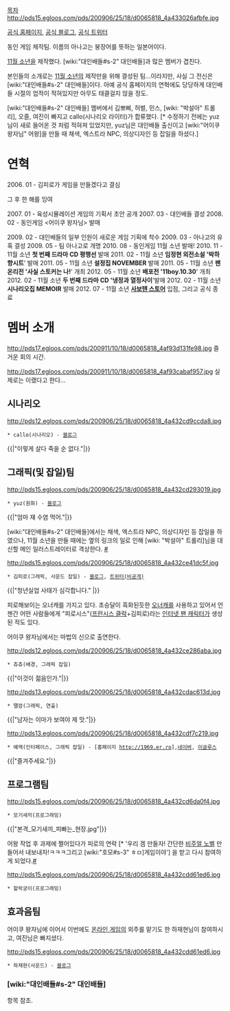 [[목차]]
http://pds15.egloos.com/pds/200906/25/18/d0065818_4a433026afbfe.jpg

[http://11boy.ba.ro/ 공식 홈페이지], [http://boy11.egloos.com/ 공식 블로그], [http://twitter.com/team_anago 공식 트위터]

동인 게임 제작팀. 이름의 아나고는 붕장어를 뜻하는 일본어이다.

[[11월 소년]]을 제작했다. [wiki:"대인배들#s-2" 대인배들]과 많은 멤버가 겹친다.

본인들의 소개로는 [[11월 소년]]의 제작만을 위해 결성된 팀...이라지만, 사실 그 전신은 [wiki:"대인배들#s-2" 대인배들]이다. 아예 공식 홈페이지의 연혁에도 당당하게 대인배들 시절의 업적이 적혀있지만 아무도 태클걸지 않을 정도.

[wiki:"대인배들#s-2" 대인배들] 멤버에서 김뽀삐, 허벌, 민스, [wiki: "박설아" 트롤리], 오즐, 여진이 빠지고 callo(시나리오 라이터)가 합류했다. [* 수정하기 전에는 yuz님이 새로 들어온 것 처럼 적혀져 있었지만, yuz님은 대인배들 출신이고 [wiki:"어이쿠 왕자님" 어왕]을 만들 때 채색, 엑스트라 NPC, 의상디자인 등 잡일을 하셨다.]

= 연혁 =
2006. 01 - 김피로가 게임을 만들겠다고 결심

그 후 한 해를 잉여

2007. 01 - 육성시뮬레이션 게임의 기획서 초안 공개
2007. 03 - 대인배들 결성
2008. 02 - 동인게임 <어이쿠 왕자님> 발매

2009. 02 - 대인배들의 일부 인원이 새로운 게임 기획에 착수
2009. 03 - 아나고의 유혹 결성
2009. 05 - 팀 아나고로 개명
2010. 08 - 동인게임 11월 소년 발매!
2010. 11 - 11월 소년 '''첫 번째 드라마 CD 평행선''' 발매
2011. 02 - 11월 소년 '''임정현 외전소설 '박하향시트'''' 발매
2011. 05 - 11월 소년 '''설정집 NOVEMBER''' 발매
2011. 05 - 11월 소년 '''팬 온리전 '사실 스토커는 나!'''' 개최
2012. 05 - 11월 소년 '''배포전 '11boy.10.30'''' 개최
2012. 02 - 11월 소년 '''두 번째 드라마 CD '냉정과 열정사이''''발매
2012. 02 - 11월 소년 '''시나리오집 MEMOIR''' 발매
2012. 07 - 11월 소년 '''[http://www.sabostore.com/ 사보텐 스토어]''' 입점, 그리고 공식 종료

= 멤버 소개 =
http://pds17.egloos.com/pds/200911/10/18/d0065818_4af93d131fe98.jpg
즐거운 회의 시간.

http://pds17.egloos.com/pds/200911/10/18/d0065818_4af93cabaf957.jpg
실제로는 이랬다고 한다...
== 시나리오 ==
http://pds12.egloos.com/pds/200906/25/18/d0065818_4a432cd9ccda8.jpg
 * callo(시나리오) - [http://callo.egloos.com/ 블로그]

{{|"이렇게 살다 죽을 순 없다."|}}

== 그래픽(및 잡일)팀 ==
http://pds15.egloos.com/pds/200906/25/18/d0065818_4a432cd293019.jpg
 * yuz(원화) - [http://yuz34.egloos.com 블로그]

{{|"엄마 쟤 수염 먹어."|}}

[wiki:"대인배들#s-2" 대인배들]에서는 채색, 엑스트라 NPC, 의상디자인 등 잡일을 하였으나, 11월 소년을 만들 때에는 옆의 링크의 일로 인해 [wiki: "박설아" 트롤리]님을 대신할 메인 일러스트레이터로 격상한다. [http://blog.naver.com/11boy/40072029493 #]

http://pds15.egloos.com/pds/200906/25/18/d0065818_4a432ce41dc5f.jpg 
 * 김피로(그래픽, 사운드 잡일) - [http://nwodtel.egloos.com/ 블로그], [https://twitter.com/pirokim 트위터(비공개)]

{{|"청년실업 사태가 심각합니다." |}}

피로해보이는 오너캐를 가지고 있다. 초승달이 흑화된듯한 [[오너캐]]를 사용하고 있어서 언젠간 어떤 사람들에게 "피로시스"([[프란시스 클락]]+김피로)라는 [[인터넷 팬 캐릭터]]가 생성된 적도 있다.

어이쿠 왕자님에서는 마법의 신으로 출연한다.

http://pds12.egloos.com/pds/200906/25/18/d0065818_4a432ce286aba.jpg
 * 츄츄(배경, 그래픽 잡일)

{{|"이것이 젊음인가."|}}

http://pds13.egloos.com/pds/200906/25/18/d0065818_4a432cdac613d.jpg
 * 땔깜(그래픽, 연출)

{{|"남자는 이마가 보여야 제 맛."|}}

http://pds13.egloos.com/pds/200906/25/18/d0065818_4a432cdf7c219.jpg
 * 예맥(인터페이스, 그래픽 잡일) - [홈페이지 http://1969.er.ro],[http://yemek.egloos.com 네이버], [http://yemek.egloos.com/ 이글루스]

{{|"즐겨주세요."|}}

== 프로그램팀 ==
http://pds15.egloos.com/pds/200906/25/18/d0065818_4a432cd6da0f4.jpg 
 * 모기새끼(프로그래밍)

{{|"본격_모기새끼_피빠는_현장.jpg"|}}

어왕 작업 후 과제에 쩔어있다가 피로의 연락 [* '우리 겜 만들자! 간단한 [[비주얼 노벨]] 만들어서 내보내자!ㅋㅋㅋ그리고 [wiki:"호모#s-3" ㅎㅁ]게임이야'] 을 받고 다시 참여하게 되었다.[http://blog.naver.com/11boy/40071607068 #] 

http://pds15.egloos.com/pds/200906/25/18/d0065818_4a432cdd61ed6.jpg
 * 할락궁이(프로그래밍)

== 효과음팀 ==
어이쿠 왕자님에 이어서 이번에도 [[온라인 게임]]의 외주를 맡기도 한 하재현님이 참여하시고, 여진님은 빠지셨다.

http://pds15.egloos.com/pds/200906/25/18/d0065818_4a432cdd61ed6.jpg
 * 하재현(사운드) - [http://blog.naver.com/blitzkrieg21 블로그]

=== [wiki:"대인배들#s-2" 대인배들] ===
항목 참조.
